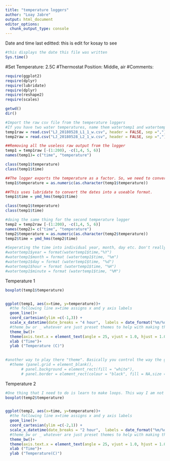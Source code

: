 ```yaml
---
title: "temperature loggers"
author: "Loay Jabre"
output: html_document
editor_options: 
  chunk_output_type: console
---
```


Date and time last editted: 
this is edit for kosay to see
```r
#this displays the date this file was written 
Sys.time()
```

#Set Temperature: 2.5C
#Thermostat Position: Middle, air 
#Comments: 

```r
require(ggplot2)
require(dplyr)
require(lubridate)
require(dplyr)
require(reshape2)
require(scales)
```

```r
getwd()
dir()
````

```r
#Import the raw csv file from the temperature loggers
#If you have two water temperatures, name them watertemp1 and watertemp2
temp1raw = read.csv("LJ_20180528_L1_1_w.csv", header = FALSE, sep =",")
temp2raw = read.csv("LJ_20180528_L2_1_w.csv", header = FALSE, sep =",")
```


```r
##Removing all the useless raw output from the logger
temp1 = temp1raw [-(1:200), -c(1,4, 5, 6)]
names(temp1)= c("time", "temperature")

class(temp1$temperature)
class(temp1$time)

##The logger exports the temperature as a factor. So, we need to convert it to a number. is a little more than just a as.numeric because the code was showing the wrong value at first. 
temp1$temperature = as.numeric(as.character(temp1$temperature))

##This uses lubridate to convert the dates into a useable format. 
temp1$time = ymd_hms(temp1$time)

class(temp1$temperature)
class(temp1$time)

#doing the same thing for the second temperature logger
temp2 = temp2raw [-(1:200), -c(1,4, 5, 6)]
names(temp2)= c("time", "temperature")
temp2$temperature = as.numeric(as.character(temp2$temperature))
temp2$time = ymd_hms(temp2$time)
```

```r
#Seperating the time into individual year, month, day etc. Don't really need it, but it could be usefull 
#watertemp1$year = format(watertemp1$time,"%Y")
#watertemp1$month = format (watertemp1$time, "%m")
#watertemp1$day = format (watertemp1$time, "%d")
#watertemp1$hour = format (watertemp1$time, "%H")
#watertemp1$minute = format (watertemp1$time, "%M")
```


Temperature 1
```r
boxplot(temp1$temperature)


ggplot(temp1, aes(x=time, y=temperature))+
  #the following line x=time assigns x and y axis labels
  geom_line()+
  coord_cartesian(ylim =c(-1,3)) +
  scale_x_datetime(date_breaks = "4 hour",  labels = date_format("%m/%d - %H:%M")) +
  #theme_bw or _ whatever are just preset themes to help with making the graph look a certain way
  theme_bw()+
  theme(axis.text.x = element_text(angle = 25, vjust = 1.0, hjust = 1.0)) + 
  xlab ("Time")+
  ylab ("Temperature (C)")

  
#another way to play there "theme". Basically you control the way the gram looks
  #theme (panel.grid = element_blank(),
       # panel.background = element_rect(fill = "white"),
       # panel.border = element_rect(colour = "black", fill = NA,size = 0.2))
```

Temperature 2
```r

#One thing that I need to do is learn to make loops. This way I am not repeating the same code for two different plots. 
boxplot(temp2$temperature)


ggplot(temp2, aes(x=time, y=temperature))+
  #the following line x=time assigns x and y axis labels
  geom_line()+
  coord_cartesian(ylim =c(-2,1)) +
  scale_x_datetime(date_breaks = "2 hour",  labels = date_format("%m/%d - %H:%M")) +
  #theme_bw or _ whatever are just preset themes to help with making the graph look a certain way
  theme_bw()+
  theme(axis.text.x = element_text(angle = 25, vjust = 1.0, hjust = 1.0)) + 
  xlab ("Time")+
  ylab ("Temperature(C)")

```

